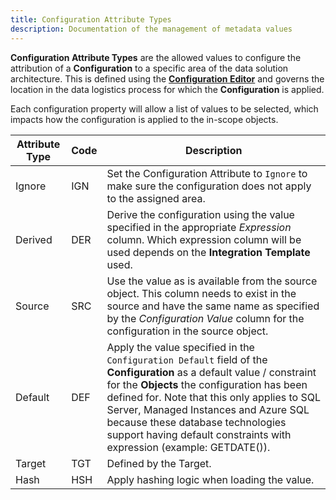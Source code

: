 ---
title: Configuration Attribute Types
description: Documentation of the management of metadata values
---
<head>
  <meta name="varigenceProduct" content="BimlFlex"></meta>
  <meta name="varigenceArticleType" content="Reference"></meta>
</head>

<!--
Configuration Attribute Types
Header not included because it is used in different ways
-->
**Configuration Attribute Types** are the allowed values to configure the attribution of a **Configuration** to a specific area of the data solution architecture. This is defined using the [**Configuration Editor**](../../metadata-editors/configuration-editor) and governs the location in the data logistics process for which the **Configuration** is applied.

Each configuration property will allow a list of values to be selected, which impacts how the configuration is applied to the in-scope objects.

| Attribute Type  | Code | Description                          |
| --------------- | ---- | ------------------------------------ |
| Ignore          | IGN  | Set the  Configuration Attribute to `Ignore` to make sure the configuration does not apply to the assigned area.|
| Derived         | DER  | Derive the configuration using the value specified in the appropriate *Expression* column. Which expression column will be used depends on the **Integration Template** used.|
| Source          | SRC  | Use the value as is available from the source object. This column needs to exist in the source and have the same name as specified by the *Configuration Value* column for the configuration in the source object. |
| Default         | DEF  | Apply the value specified in the `Configuration Default` field of the **Configuration** as a default value / constraint for the **Objects** the configuration has been defined for. Note that this only applies to SQL Server, Managed Instances and Azure SQL because these database technologies support having default constraints with expression (example: GETDATE()).|
| Target          | TGT  | Defined by the Target.|
| Hash            | HSH  | Apply hashing logic when loading the value.|
